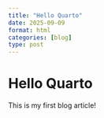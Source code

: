 ```yaml
---
title: "Hello Quarto"
date: 2025-09-09
format: html
categories: [blog]
type: post
---
```


# Hello Quarto

This is my first blog article!
